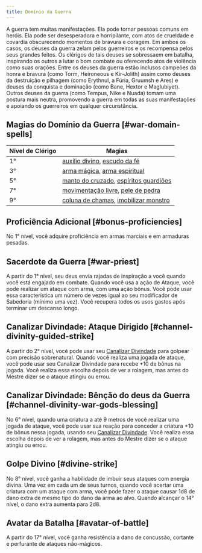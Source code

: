 ```yaml
---
title: Domínio da Guerra
---
```


A guerra tem muitas manifestações. Ela pode tornar pessoas comuns em heróis. Ela pode ser desesperadora e horripilante, com atos de crueldade e covardia obscurecendo momentos de bravura e coragem. Em ambos os casos, os deuses da guerra zelam pelos guerreiros e os recompensa pelos seus grandes feitos. Os clérigos de tais deuses se sobressaem em batalha, inspirando os outros a lutar o bom combate ou oferecendo atos de violência como suas orações. Entre os deuses da guerra estão inclusos campeões da honra e bravura (como Torm, Heironeous e Kir-Jolith) assim como deuses da destruição e pilhagem (como Erythnul, a Fúria, Gruumsh e Ares) e deuses da conquista e dominação (como Bane, Hextor e Maglubiyet). Outros deuses da guerra (como Tempus, Nike e Nuada) tomam uma postura mais neutra, promovendo a guerra em todas as suas manifestações e apoiando os guerreiros em qualquer circunstância.

## Magias do Domínio da Guerra [#war-domain-spells]

| Nível de Clérigo | Magias                                                                                                                                     |
| ---------------- | ------------------------------------------------------------------------------------------------------------------------------------------ |
| 1°               | [auxílio divino](/kompendium/dnd5/spells?name=auxílio+divino), [escudo da fé](/kompendium/dnd5/spells?name=escudo+da+fé)                   |
| 3°               | [arma mágica](/kompendium/dnd5/spells?name=arma+mágica), [arma espiritual](/kompendium/dnd5/spells?name=arma+espiritual)                   |
| 5°               | [manto do cruzado](/kompendium/dnd5/spells?name=manto+do+cruzado), [espíritos guardiões](/kompendium/dnd5/spells?name=espíritos+guardiões) |
| 7°               | [movimentação livre](/kompendium/dnd5/spells?name=movimentação+livre), [pele de pedra](/kompendium/dnd5/spells?name=pele+de+pedra)         |
| 9°               | [coluna de chamas](/kompendium/dnd5/spells?name=coluna+de+chamas), [imobilizar monstro](/kompendium/dnd5/spells?name=imobilizar+monstro)   |

## Proficiência Adicional [#bonus-proficiencies]

No 1° nível, você adquire proficiência em armas marciais e em armaduras pesadas.

## Sacerdote da Guerra [#war-priest]

A partir do 1° nível, seu deus envia rajadas de inspiração a você quando você está engajado em combate. Quando você usa a ação de Ataque, você pode realizar um ataque com arma, com uma ação bônus. Você pode usar essa característica um número de vezes igual ao seu modificador de Sabedoria (mínimo uma vez). Você recupera todos os usos gastos após terminar um descanso longo.

## Canalizar Divindade: Ataque Dirigido [#channel-divinity-guided-strike]

A partir do 2° nível, você pode usar seu [Canalizar Divindade](/kompendium/dnd5/classes/cleric#channel-divinity) para golpear com precisão sobrenatural. Quando você realiza uma jogada de ataque, você pode usar seu Canalizar Divindade para recebe +10 de bônus na jogada. Você realiza essa escolha depois de ver a rolagem, mas antes do Mestre dizer se o ataque atingiu ou errou.

## Canalizar Divindade: Bênção do deus da Guerra [#channel-divinity-war-gods-blessing]

No 6° nível, quando uma criatura a até 9 metros de você realizar uma jogada de ataque, você pode usar sua reação para conceder a criatura +10 de bônus nessa jogada, usando seu [Canalizar Divindade](/kompendium/dnd5/classes/cleric#channel-divinity). Você realiza essa escolha depois de ver a rolagem, mas antes do Mestre dizer se o ataque atingiu ou errou.

## Golpe Divino [#divine-strike]

No 8° nível, você ganha a habilidade de imbuir seus ataques com energia divina. Uma vez em cada um de seus turnos, quando você acertar uma criatura com um ataque com arma, você pode fazer o ataque causar 1d8 de dano extra de mesmo tipo do dano da arma ao alvo. Quando alcançar o 14° nível, o dano extra aumenta para 2d8.

## Avatar da Batalha [#avatar-of-battle]

A partir do 17° nível, você ganha resistência a dano de concussão, cortante e perfurante de ataques não-mágicos.
